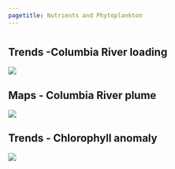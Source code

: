 ```yaml
---
pagetitle: Nutrients and Phytoplankton
---
```





# {.tabset}

## Trends -Columbia River loading
![](figures/S_WQ_6_5 Load trend for N and P Columbia River 2002-2012.jpg)

## Maps - Columbia River plume
![](figures/S_WQ_Q6_1_Conceptual framework or environmental conditions for HABs in the OCNMS Hickey et al 2013.jpg)

## Trends - Chlorophyll anomaly
![](figures/S_WQ_Q6_2_Chlorophyll_a_COPEPOD.JPG)

